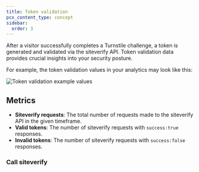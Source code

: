```yaml
---
title: Token validation
pcx_content_type: concept
sidebar:
  order: 3
---
```



After a visitor successfully completes a Turnstile challenge, a token is generated and validated via the siteverify API. Token validation data provides crucial insights into your security posture.

For example, the token validation values in your analytics may look like this: 

![Token validation example values](~/assets/images/turnstile/token-validation.png "Token validation example")

## Metrics

- **Siteverify requests**: The total number of requests made to the siteverify API in the given timeframe.
- **Valid tokens**: The number of siteverify requests with `success:true` responses.
- **Invalid tokens**: The number of siteverify requests with `success:false` responses.

### Call siteverify

<Render file="siteverify" />